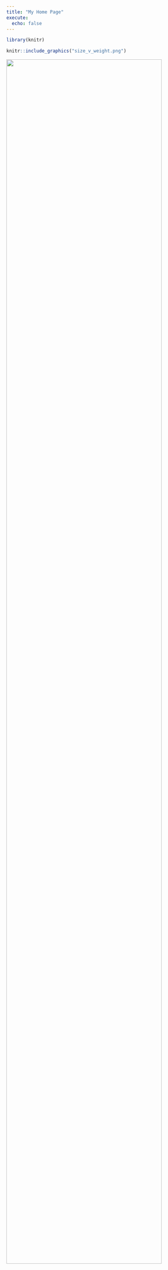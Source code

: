 ```yaml
---
title: "My Home Page"
execute: 
  echo: false
---
```


```r
library(knitr)
```

```r
knitr::include_graphics("size_v_weight.png")
```

<img src="tutorial_files/figure-html/unnamed-chunk-4-1.png" width="90%" />

